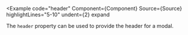 
<Example
  code="header"
  Component={Component}
  Source={Source}
  highlightLines="5-10"
  undent={2}
  expand
>
  The `header` property can be used to provide the header for a modal.
</Example>
